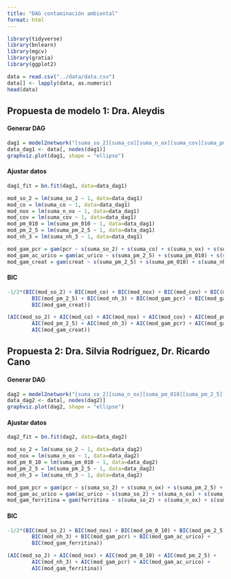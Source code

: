 ```yaml
---
title: "DAG contaminación ambiental"
format: html
---
```


```r
library(tidyverse)
library(bnlearn)
library(mgcv)
library(gratia)
library(ggplot2)

data = read.csv("../data/data.csv")
data[] <- lapply(data, as.numeric)
head(data)
```

## Propuesta de modelo 1: Dra. Aleydis

#### Generar DAG

```r
dag1 = model2network("[suma_so_2][suma_co][suma_n_ox][suma_cov][suma_pm_010][suma_pm_2_5][suma_nh_3][pcr|suma_so_2:suma_co:suma_n_ox:suma_cov:suma_pm_010:suma_pm_2_5:suma_nh_3][ac_urico|suma_pm_2_5:suma_pm_010:suma_nh_3][creat|suma_pm_2_5:suma_pm_010:suma_nh_3]")
data_dag1 <- data[, nodes(dag1)]
graphviz.plot(dag1, shape = "ellipse")
```

#### Ajustar datos

```r
dag1_fit = bn.fit(dag1, data=data_dag1)

mod_so_2 = lm(suma_so_2 ~ 1, data=data_dag1)
mod_co = lm(suma_co ~ 1, data=data_dag1)
mod_nox = lm(suma_n_ox ~ 1, data=data_dag1)
mod_cov = lm(suma_cov ~ 1, data=data_dag1)
mod_pm_010 = lm(suma_pm_010 ~ 1, data=data_dag1)
mod_pm_2_5 = lm(suma_pm_2_5 ~ 1, data=data_dag1)
mod_nh_3 = lm(suma_nh_3 ~ 1, data=data_dag1)

mod_gam_pcr = gam(pcr ~ s(suma_so_2) + s(suma_co) + s(suma_n_ox) + s(suma_cov) + s(suma_pm_2_5) + s(suma_pm_010) + s(suma_nh_3), data=data_dag1, method="REML")
mod_gam_ac_urico = gam(ac_urico ~ s(suma_pm_2_5) + s(suma_pm_010) + s(suma_nh_3), data=data_dag1, method="REML")
mod_gam_creat = gam(creat ~ s(suma_pm_2_5) + s(suma_pm_010) + s(suma_nh_3), data=data_dag1, method="REML")
```

#### BIC

```r
-1/2*(BIC(mod_so_2) + BIC(mod_co) + BIC(mod_nox) + BIC(mod_cov) + BIC(mod_pm_010) +
        BIC(mod_pm_2_5) + BIC(mod_nh_3) + BIC(mod_gam_pcr) + BIC(mod_gam_ac_urico) +
        BIC(mod_gam_creat))
```
```r
(AIC(mod_so_2) + AIC(mod_co) + AIC(mod_nox) + AIC(mod_cov) + AIC(mod_pm_010) +
        AIC(mod_pm_2_5) + AIC(mod_nh_3) + AIC(mod_gam_pcr) + AIC(mod_gam_ac_urico) +
        AIC(mod_gam_creat))
```

## Propuesta 2: Dra. Silvia Rodríguez, Dr. Ricardo Cano

#### Generar DAG

```r
dag2 = model2network("[suma_so_2][suma_n_ox][suma_pm_010][suma_pm_2_5][suma_nh_3][edad][pcr|suma_so_2:suma_n_ox:suma_pm_010:suma_pm_2_5:suma_nh_3:edad][ac_urico|suma_so_2:suma_n_ox:suma_pm_010:suma_pm_2_5:suma_nh_3:edad][ferritina|suma_so_2:suma_n_ox:suma_pm_010:suma_pm_2_5:suma_nh_3:edad]")
data_dag2 <- data[, nodes(dag2)]
graphviz.plot(dag2, shape = "ellipse")
```

#### Ajustar datos

```r
dag2_fit = bn.fit(dag2, data=data_dag2)

mod_so_2 = lm(suma_so_2 ~ 1, data=data_dag2)
mod_nox = lm(suma_n_ox ~ 1, data=data_dag2)
mod_pm_0_10 = lm(suma_pm_010 ~ 1, data=data_dag2)
mod_pm_2_5 = lm(suma_pm_2_5 ~ 1, data=data_dag2)
mod_nh_3 = lm(suma_nh_3 ~ 1, data=data_dag2)

mod_gam_pcr = gam(pcr ~ s(suma_so_2) + s(suma_n_ox) + s(suma_pm_2_5) + s(suma_pm_010) + s(suma_nh_3), data=data, method="REML")
mod_gam_ac_urico = gam(ac_urico ~ s(suma_so_2) + s(suma_n_ox) + s(suma_pm_2_5) + s(suma_pm_010) + s(suma_nh_3), data=data_dag2, method="REML")
mod_gam_ferritina = gam(ferritina ~ s(suma_so_2) + s(suma_n_ox) + s(suma_pm_2_5) + s(suma_pm_010) + s(suma_nh_3), data=data_dag2, method="REML")
```

#### BIC

```r
-1/2*(BIC(mod_so_2) + BIC(mod_nox) + BIC(mod_pm_0_10) + BIC(mod_pm_2_5) +
        BIC(mod_nh_3) + BIC(mod_gam_pcr) + BIC(mod_gam_ac_urico) +
        BIC(mod_gam_ferritina))
```

```r
(AIC(mod_so_2) + AIC(mod_nox) + AIC(mod_pm_0_10) + AIC(mod_pm_2_5) +
        AIC(mod_nh_3) + AIC(mod_gam_pcr) + AIC(mod_gam_ac_urico) +
        AIC(mod_gam_ferritina))
```